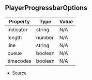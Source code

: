 ## PlayerProgressbarOptions

| Property | Type | Value |
| ----------- | ----------- | ----------- |
| indicator | string | N/A |
| length | number | N/A |
| line | string | N/A |
| queue | boolean | N/A |
| timecodes | boolean | N/A |


- [Source](https://github.com/Androz2091/discord-player/blob/7529a33/packages/discord-player/src/types/types.ts#L121)
